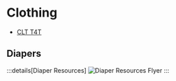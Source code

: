 # Clothing

- [CLT T4T](https://linktr.ee/t4tcharlotte)

## Diapers

:::details[Diaper Resources]
![Diaper Resources Flyer](/childcare-resources/diaper-resources.jpeg)
:::
